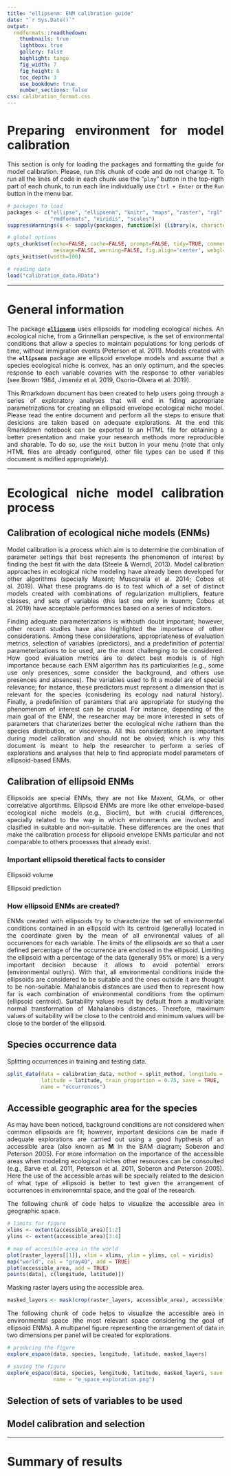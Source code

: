 ```yaml
---
title: "ellipsenm: ENM calibration guide"
date: "`r Sys.Date()`"
output:
  rmdformats::readthedown:
    thumbnails: true
    lightbox: true
    gallery: false
    highlight: tango
    fig_width: 7
    fig_height: 6
    toc_depth: 3
    use_bookdown: true
    number_sections: false
css: calibration_format.css
---
```


# Preparing environment for model calibration

This section is only for loading the packages and formatting the guide for model calibration. Please, run this chunk of code and do not change it. To run all the lines of code in each chunk use the "`play`" button in the top-rigth part of each chunk, to run each line individually use `Ctrl + Enter` or the `Run` button in the menu bar.

```r
# packages to load
packages <- c("ellipse", "ellipsenm", "knitr", "maps", "raster", "rgl", 
              "rmdformats", "viridis", "scales")
suppressWarnings(s <- sapply(packages, function(x) {library(x, character.only = T)}))

# global options
opts_chunk$set(echo=FALSE, cache=FALSE, prompt=FALSE, tidy=TRUE, comment=NA,
               message=FALSE, warning=FALSE, fig.align='center', webgl=hook_webgl)
opts_knit$set(width=100)

# reading data
load("calibration_data.RData")
```

<style>
body {text-align: justify}
</style>

<hr>

# General information

The package <a href="https://github.com/marlonecobos/ellipsenm" target="_blank">**`ellipsenm`**</a> uses ellipsoids for modeling ecological niches. An ecological niche, from a Grinnellian perspective, is the set of environmental conditions that allow a species to maintain populations for long periods of time, without immigration events (Peterson et al. 2011). Models created with the **`ellipsenm`** package are ellipsoid envelope models and assume that a species ecological niche is convex, has an only optimum, and the species response to each variable covaries with the response to other variables (see Brown 1984, Jimenéz et al. 2019, Osorio-Olvera et al. 2019). 

This Rmarkdown document has been created to help users going through a series of exploratory analyses that will end in fiding appropriate parametrizations for creating an ellipsoid envelope ecological niche model. Please read the entire document and perform all the steps to ensure that desicions are taken based on adequate explorations. At the end this Rmarkdown notebook can be exported to an HTML file for obtaining a better presentation and make your research methods more reproducible and sharable. To do so, use the `Knit` button in your menu (note that only HTML files are already configured, other file types can be used if this document is mdified appropriately).

<hr>

# Ecological niche model calibration process

## Calibration of ecological niche models (ENMs)

Model calibration is a process which aim is to determine the combination of parameter settings that best represents the phenomenon of interest by finding the best fit with the data (Steele & Werndl, 2013). Model calibration approaches in ecological niche modeling have already been developed for other algorithms (specially Maxent; Muscarella et al. 2014; Cobos et al. 2019). What these programs do is to test which of a set of distinct models created with combinations of regularization multipliers, feature classes, and sets of variables (this last one only in kuenm; Cobos et al. 2019) have acceptable performances based on a series of indicators. 

Finding adequate parameterizations is withouth doubt important; however, other recent studies have also highlighted the importance of other considerations. Among these considerations, appropriateness of evaluation metrics, selection of variables (predictors), and a predefinition of potential parameterizations to be used, are the most challenging to be considered. How good evaluation metrics are to detect best models is of high importance because each ENM algorithm has its particularities (e.g., some use only presences, some consider the background, and others use presences and absences). The variables used to fit a model are of special relevance; for instance, these predictors must represent a dimension that is relevant for the species (conisdering its ecology nad natural history). Finally, a predefinition of paramters that are appropriate for studying the phenomenom of interest can be crucial. For instance, depending of the main goal of the ENM, the researcher may be more interested in sets of parameters that charaterizes better the ecological niche rathern than the species distribution, or visceversa. All this considerations are important during model calibration and should not be obvied; which is why this document is meant to help the researcher to perform a series of explorations and analyses that help to find appropiate model parameters of ellipsoid-based ENMs.     

## Calibration of ellipsoid ENMs

Ellipsoids are special ENMs, they are not like Maxent, GLMs, or other correlative algortihms. Ellipsoid ENMs are more like other envelope-based ecological niche models (e.g., Bioclim), but with crucial differences, specially related to the way in which environments are involved and clasified in suitable and non-suitable. These differences are the ones that make the calibration process for ellipsoid envelope ENMs particular and not comparable to others processes that already exist.

### Important ellipsoid theretical facts to consider

Ellipsoid volume 

Ellipsoid prediction

### How ellipsoid ENMs are created?

ENMs created with ellipsoids try to characterize the set of environmental conditions contained in an ellipsoid with its centroid (generally) located in the coordinate given by the mean of all environental values of all occurrences for each variable. The limits of the ellipsoids are so that a user defined percentage of the occurrence are enclosed in the ellipsoid. Limiting the ellipsoid with a percentage of the data (generally 95% or more) is a very important decision because it allows to avoid potential errors (environmental outlyrs). With that, all environmental conditions inside the ellipsoids are considered to be suitable and the ones outside it are thought to be non-suitable. Mahalanobis distances are used then to represent how far is each combination of environmental conditions from the optimum (ellipsoid centroid). Suitability values result by default from a multivariate normal transformation of Mahalanobis distances. Therefore, maximum values of suitability will be close to the centroid and minimum values will be close to the border of the ellipsoid.     

## Species occurrence data

Splitting occurrences in training and testing data.

```r
split_data(data = calibration_data, method = split_method, longitude = longitude, 
           latitude = latitude, train_proportion = 0.75, save = TRUE, 
           name = "occurrences")
```


## Accessible geographic area for the species

As may have been noticed, background conditions are not considered when common ellipsoids are fit; however, important desicions can be made if adequate explorations are carried out using a good hypthesis of an accessible area (also known as **M** in the BAM diagram; Soberon and Peterson 2005). For more information on the importance of the accessible areas when modeling ecological niches other resources can be consoulted (e.g., Barve et al. 2011, Peterson et al. 2011, Soberon and Peterson 2005). Here the use of the accessible areas will be specially related to the desicion of what type of ellipsoid is better to test given the arrangement of occurrences in environemntal space, and the goal of the research.

The following chunk of code helps to visualize the accessible area in geographic space.

```r
# limits for figure
xlims <- extent(accessible_area)[1:2] 
ylims <- extent(accessible_area)[3:4] 

# map of accesible area in the world
plot(raster_layers[[1]], xlim = xlims, ylim = ylims, col = viridis)
map("world", col = "gray40", add = TRUE)
plot(accessible_area, add = TRUE)
points(data[, c(longitude, latitude)])
```

Masking raster layers using the accessible area.

```r
masked_layers <- mask(crop(raster_layers, accessible_area), accessible_area)
```


The following chunk of code helps to visualize the accessible area in environmental space (the most relevant space considering the goal of ellipsoid ENMs). A multipanel figure representing the arrangement of data in two dimensions per panel will be created for explorations.  

```r
# producing the figure
explore_espace(data, species, longitude, latitude, masked_layers)

# saving the figure
explore_espace(data, species, longitude, latitude, masked_layers, save = TRUE, 
               name = "e_space_exploration.png")

```


## Selection of sets of variables to be used

## Model calibration and selection


<hr>

# Summary of results
